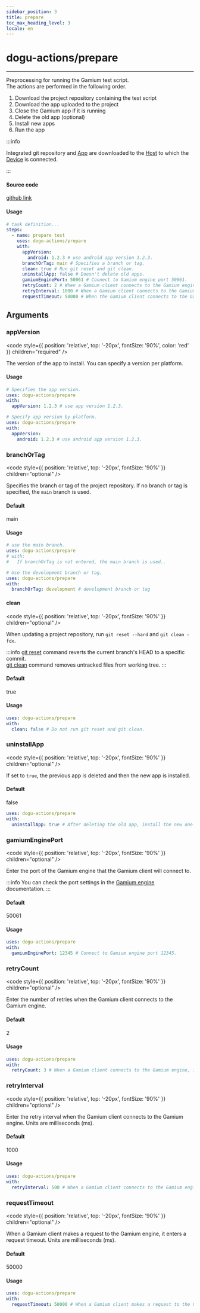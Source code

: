 ```yaml
---
sidebar_position: 3
title: prepare
toc_max_heading_level: 3
locale: en
---
```


# dogu-actions/prepare

---

Preprocessing for running the Gamium test script.<br/>
The actions are performed in the following order.

1. Download the project repository containing the test script
2. Download the app uploaded to the project
3. Close the Gamium app if it is running
4. Delete the old app (optional)
5. Install new apps
6. Run the app

:::info

Integrated git repository and [App](/management/project/app) are downloaded to the [Host](/device-farm/introduction#host-and-dost) to which the [Device](/device-farm/device/settings) is connected.

:::

#### Source code

[github link](https://github.com/dogu-actions/prepare)

#### Usage

```yaml
# task definition...
steps:
  - name: prepare test
    uses: dogu-actions/prepare
    with:
      appVersion:
        android: 1.2.3 # use android app version 1.2.3.
      branchOrTag: main # Specifies a branch or tag.
      clean: true # Run git reset and git clean.
      uninstallApp: false # Doesn't delete old apps.
      gamiumEnginePort: 50061 # Connect to Gamium engine port 50061.
      retryCount: 2 # When a Gamium client connects to the Gamium engine, set the number of retries to 2.
      retryInterval: 1000 # When a Gamium client connects to the Gamium engine, set the retry interval to 1 second..
      requestTimeout: 50000 # When the Gamium client connects to the Gamium engine, set the timeout to 30 seconds.
```

## Arguments

### appVersion

<code
  style={{ position: 'relative', top: '-20px', fontSize: '90%', color: 'red' }}
  children="required"
/>

The version of the app to install. You can specify a version per platform.

#### Usage

```yaml
# Specifies the app version.
uses: dogu-actions/prepare
with:
  appVersion: 1.2.3 # use app version 1.2.3.
```

```yaml
# Specify app version by platform.
uses: dogu-actions/prepare
with:
  appVersion:
    android: 1.2.3 # use android app version 1.2.3.
```

### branchOrTag

<code
  style={{ position: 'relative', top: '-20px', fontSize: '90%' }}
  children="optional"
/>

Specifies the branch or tag of the project repository. If no branch or tag is specified, the `main` branch is used.

#### Default

main

#### Usage

```yaml
# use the main branch.
uses: dogu-actions/prepare
# with:
#   If branchOrTag is not entered, the main branch is used..
```

```yaml
# Use the development branch or tag.
uses: dogu-actions/prepare
with:
  branchOrTag: development # development branch or tag
```

#### clean

<code
  style={{ position: 'relative', top: '-20px', fontSize: '90%' }}
  children="optional"
/>

When updating a project repository, run `git reset --hard` and `git clean -fdx`.

:::info
[git reset](https://git-scm.com/docs/git-reset) command reverts the current branch's HEAD to a specific commit.<br/>
[git clean](https://git-scm.com/docs/git-clean) command removes untracked files from working tree.
:::

#### Default

true

#### Usage

```yaml
uses: dogu-actions/prepare
with:
  clean: false # Do not run git reset and git clean.
```

### uninstallApp

<code
  style={{ position: 'relative', top: '-20px', fontSize: '90%' }}
  children="optional"
/>

If set to `true`, the previous app is deleted and then the new app is installed.

#### Default

false

```yaml
uses: dogu-actions/prepare
with:
  uninstallApp: true # After deleting the old app, install the new one.
```

### gamiumEnginePort

<code
  style={{ position: 'relative', top: '-20px', fontSize: '90%' }}
  children="optional"
/>

Enter the port of the Gamium engine that the Gamium client will connect to.

:::info
You can check the port settings in the [Gamium engine](https://gamium.dogutech.io/docs/engine/unity/server-configuration) documentation.
:::

#### Default

50061

#### Usage

```yaml
uses: dogu-actions/prepare
with:
  gamiumEnginePort: 12345 # Connect to Gamium engine port 12345.
```

### retryCount

<code
  style={{ position: 'relative', top: '-20px', fontSize: '90%' }}
  children="optional"
/>

Enter the number of retries when the Gamium client connects to the Gamium engine.

#### Default

2

#### Usage

```yaml
uses: dogu-actions/prepare
with:
  retryCount: 3 # When a Gamium client connects to the Gamium engine, it retries 3 times.
```

### retryInterval

<code
  style={{ position: 'relative', top: '-20px', fontSize: '90%' }}
  children="optional"
/>

Enter the retry interval when the Gamium client connects to the Gamium engine. Units are milliseconds (ms).

#### Default

1000

#### Usage

```yaml
uses: dogu-actions/prepare
with:
  retryInterval: 500 # When a Gamium client connects to the Gamium engine, it retries every 0.5 seconds..
```

### requestTimeout

<code
  style={{ position: 'relative', top: '-20px', fontSize: '90%' }}
  children="optional"
/>

When a Gamium client makes a request to the Gamium engine, it enters a request timeout. Units are milliseconds (ms).

#### Default

50000

#### Usage

```yaml
uses: dogu-actions/prepare
with:
  requestTimeout: 50000 # When a Gamium client makes a request to the Gamium engine, it sets a 50 second timeout..
```
